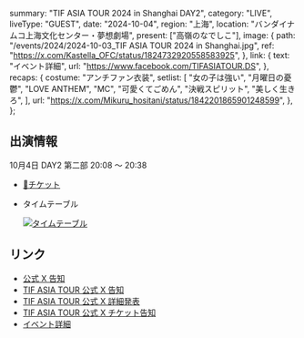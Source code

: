   summary: "TIF ASIA TOUR 2024 in Shanghai DAY2",
  category: "LIVE",
  liveType: "GUEST",
  date: "2024-10-04",
  region: "上海",
  location: "バンダイナムコ上海文化センター・夢想劇場",
  present: ["高嶺のなでしこ"],
  image: {
    path: "/events/2024/2024-10-03_TIF ASIA TOUR 2024 in Shanghai.jpg",
    ref: "https://x.com/Kastella_OFC/status/1824732920558583925",
  },
  link: {
    text: "イベント詳細",
    url: "https://www.facebook.com/TIFASIATOUR.DS",
  },
  recaps: {
    costume: "アンチファン衣装",
    setlist: [
      "女の子は強い",
      "月曜日の憂鬱",
      "LOVE ANTHEM",
      "MC",
      "可愛くてごめん",
      "決戦スピリット",
      "美しく生きろ",
    ],
    url: "https://x.com/Mikuru_hositani/status/1842201865901248599",
  },
};

## 出演情報

10月4日 DAY2 第二部 20:08 〜 20:38

- [🎫チケット](https://ticket.lcacg.cn/ja/tif-asia-tour-2024-in-shanghai/)
- タイムテーブル

  [![タイムテーブル](/events/2024/2024-10-03_TIF%20ASIA%20TOUR%202024%20in%20Shanghai_タイムテーブル.jpg)](/events/2024/2024-10-03_TIF%20ASIA%20TOUR%202024%20in%20Shanghai_タイムテーブル.jpg)

## リンク

- [公式 X 告知](https://x.com/takanenofficial/status/1831693786579374441)
- [TIF ASIA TOUR 公式 X 告知](https://x.com/TIFAsiaTour/status/1831648721940955358)
- [TIF ASIA TOUR 公式 X 詳細発表](https://x.com/TIFAsiaTour/status/1835649839906058589)
- [TIF ASIA TOUR 公式 X チケット告知](https://x.com/TIFAsiaTour/status/1835650087789154341)
- [イベント詳細](https://www.facebook.com/TIFASIATOUR.DS)
